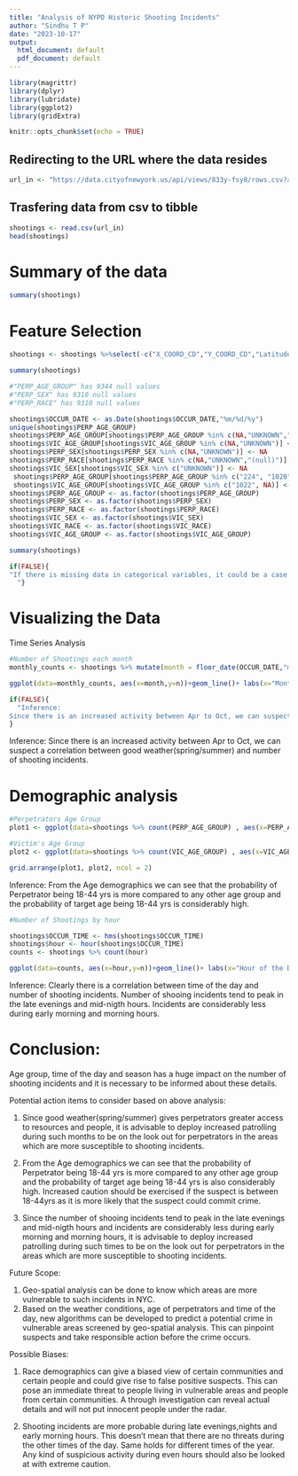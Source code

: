 ---
title: "Analysis of NYPD Historic Shooting Incidents"
author: "Sindhu T P"
date: "2023-10-17"
output:
  html_document: default
  pdf_document: default
---
```{r , echo=FALSE, include=FALSE}
library(magrittr)
library(dplyr)
library(lubridate)
library(ggplot2)
library(gridExtra)
```


```{r setup, include=FALSE}
knitr::opts_chunk$set(echo = TRUE)
```
## Redirecting to the URL where the data resides
```{r url}
url_in <- "https://data.cityofnewyork.us/api/views/833y-fsy8/rows.csv?accessType=DOWNLOAD"
```
## Trasfering data from csv to tibble 
```{r input}
shootings <- read.csv(url_in)
head(shootings)
```
# Summary of the data

```{r}
summary(shootings)
```
# Feature Selection
```{r}
shootings <- shootings %>%select(-c("X_COORD_CD","Y_COORD_CD","Latitude","Longitude","Lon_Lat","LOCATION_DESC","LOC_OF_OCCUR_DESC","BORO","JURISDICTION_CODE","PRECINCT"))

```


```{r}
summary(shootings)
```
```{r preprocesing}
#"PERP_AGE_GROUP" has 9344 null values
#"PERP_SEX" has 9310 null values
#"PERP_RACE" has 9310 null values

shootings$OCCUR_DATE <- as.Date(shootings$OCCUR_DATE,"%m/%d/%y")
unique(shootings$PERP_AGE_GROUP)
shootings$PERP_AGE_GROUP[shootings$PERP_AGE_GROUP %in% c(NA,"UNKNOWN","(null)" )] <- NA
shootings$VIC_AGE_GROUP[shootings$VIC_AGE_GROUP %in% c(NA,"UNKNOWN")] <- NA
shootings$PERP_SEX[shootings$PERP_SEX %in% c(NA,"UNKNOWN")] <- NA
shootings$PERP_RACE[shootings$PERP_RACE %in% c(NA,"UNKNOWN","(null)")] <- NA
shootings$VIC_SEX[shootings$VIC_SEX %in% c("UNKNOWN")] <- NA
 shootings$PERP_AGE_GROUP[shootings$PERP_AGE_GROUP %in% c("224", "1020", "940")] <- NA
 shootings$VIC_AGE_GROUP[shootings$VIC_AGE_GROUP %in% c("1022", NA)] <- NA
shootings$PERP_AGE_GROUP <- as.factor(shootings$PERP_AGE_GROUP)
shootings$PERP_SEX <- as.factor(shootings$PERP_SEX)
shootings$PERP_RACE <- as.factor(shootings$PERP_RACE)
shootings$VIC_SEX <- as.factor(shootings$VIC_SEX)
shootings$VIC_RACE <- as.factor(shootings$VIC_RACE)
shootings$VIC_AGE_GROUP <- as.factor(shootings$VIC_AGE_GROUP)

```
```{r}
summary(shootings)
```
```{r,echo=FALSE}
if(FALSE){
"If there is missing data in categorical variables, it could be a case where no input was recorded, NAs in such variables can be considered as a separate category so that we do not lose out on valuable information.
  "}
```


# Visualizing the Data

Time Series Analysis

```{r}
#Number of Shootings each month
monthly_counts <- shootings %>% mutate(month = floor_date(OCCUR_DATE,"month")) %>% count(month)

ggplot(data=monthly_counts, aes(x=month,y=n))+geom_line()+ labs(x="Month",y="Number of shootings",title="Monthly shooting counts")
```
```{r,echo=FALSE}
if(FALSE){
  "Inference:
Since there is an increased activity between Apr to Oct, we can suspect a correlation between good weather(spring/summer) and number of shooting incidents."
}
```

Inference:
Since there is an increased activity between Apr to Oct, we can suspect a correlation between good weather(spring/summer) and number of shooting incidents.

# Demographic analysis
```{r demographic,fig.width=14, fig.height=12}
#Perpetrators Age Group
plot1 <- ggplot(data=shootings %>% count(PERP_AGE_GROUP) , aes(x=PERP_AGE_GROUP,y=n))+geom_col(aes(color=PERP_AGE_GROUP))+theme(axis.text.x = element_text(angle =90))+theme_grey(base_size = 15) 

#Victim's Age Group
plot2 <- ggplot(data=shootings %>% count(VIC_AGE_GROUP) , aes(x=VIC_AGE_GROUP,y=n))+geom_col(aes(color=VIC_AGE_GROUP))+theme(axis.text.x = element_text(angle =90))+theme_grey(base_size = 15) 

grid.arrange(plot1, plot2, ncol = 2)
```

Inference:
From the Age demographics we can see that the probability of Perpetrator being 18-44 yrs is more compared to any other age group and the probability of target age being 18-44 yrs is considerably high.



```{r}

#Number of Shootings by hour

shootings$OCCUR_TIME <- hms(shootings$OCCUR_TIME)
shootings$hour <- hour(shootings$OCCUR_TIME)
counts <- shootings %>% count(hour)

ggplot(data=counts, aes(x=hour,y=n))+geom_line()+ labs(x="Hour of the Day",y="Number of shootings",title="Hourly shooting counts")

```


Inference:
Clearly there is a correlation between time of the day and number of shooting incidents. Number of shooing incidents tend to peak in the late evenings and mid-nigth hours. Incidents are considerably less during early morning and morning hours.

# Conclusion:
Age group, time of the day and season has a huge impact on the number of shooting incidents and it is necessary to be informed about these details. 

Potential action items to consider based on above analysis:

1. Since good weather(spring/summer) gives perpetrators greater access to resources and people, it is advisable to deploy increased patrolling during such months to be on the look out for perpetrators in the areas which are more susceptible to shooting incidents.

2. From the Age demographics we can see that the probability of Perpetrator being 18-44 yrs is more compared to any other age group and the probability of target age being 18-44 yrs is also considerably high. Increased caution should be exercised if the suspect is between 18-44yrs as it is more likely that the suspect could commit crime.

3. Since the number of shooing incidents tend to peak in the late evenings and mid-nigth hours and incidents are considerably less during early morning and morning hours, it is advisable to deploy increased patrolling during such times to be on the look out for perpetrators in the areas which are more susceptible to shooting incidents.

Future Scope:

1. Geo-spatial analysis can be done to know which areas are more vulnerable to such incidents in NYC.
2. Based on the weather conditions, age of perpetrators and time of the day, new algorithms can be developed to predict a potential crime in vulnerable areas screened by geo-spatial analysis. This can pinpoint suspects and take responsible action before the crime occurs.

Possible Biases:

1. Race demographics can give a biased view of certain communities and certain people and could give rise to false positive suspects. This can pose an immediate threat to people living in vulnerable areas and people from certain communities. A through investigation can reveal actual details and will not put innocent people under the radar.

2. Shooting incidents are more probable during late evenings,nights and early morning hours. This doesn't mean that there are no threats during the other times of the day. Same holds for different times of the year. Any kind of suspicious activity during even hours should also be looked at with extreme caution.






